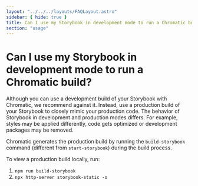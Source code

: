 ```yaml
---
layout: "../../../layouts/FAQLayout.astro"
sidebar: { hide: true }
title: Can I use my Storybook in development mode to run a Chromatic build?
section: "usage"
---
```


# Can I use my Storybook in development mode to run a Chromatic build?

Although you can use a development build of your Storybook with Chromatic, we recommend against it. Instead, use a production build of your Storybook to closely mimic your production code. The behavior of Storybook in development and production modes differs. For example, styles may be applied differently, code gets optimized or development packages may be removed.

Chromatic generates the production build by running the `build-storybook` command (different from `start-storybook`) during the build process.

To view a production build locally, run:
1. `npm run build-storybook`
2. `npx http-server storybook-static -o`
